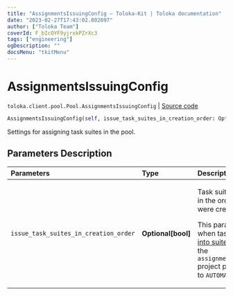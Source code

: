 ```yaml
---
title: "AssignmentsIssuingConfig — Toloka-Kit | Toloka documentation"
date: "2023-02-27T17:43:02.802097"
author: ["Toloka Team"]
coverId: F_bIcOYF9yjrxkPZrXc3
tags: ["engineering"]
ogDescription: ""
docsMenu: "tkitMenu"
---
```


# AssignmentsIssuingConfig
`toloka.client.pool.Pool.AssignmentsIssuingConfig` | [Source code](https://github.com/Toloka/toloka-kit/blob/v1.1.4/src/client/pool/__init__.py#L115)

```python
AssignmentsIssuingConfig(self, issue_task_suites_in_creation_order: Optional[bool] = None)
```

Settings for assigning task suites in the pool.

## Parameters Description

| Parameters | Type | Description |
| :----------| :----| :-----------|
`issue_task_suites_in_creation_order`|**Optional\[bool\]**|<p>Task suites are assigned in the order in which they were created.</p> <p>This parameter is used when tasks are [grouped into suites](/docs/guide/distribute-tasks-by-pages) manually and the `assignments_issuing_type` project parameter is set to `AUTOMATED`.</p>
